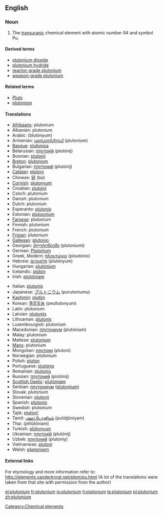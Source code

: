 {{See|Plutonium}}
==English==
{{elements|Pu|neptunium|Np|americium|Am}}
=== Noun ===
{{en-noun-unc}}
{{wikipedia}}

#The [[transuranic]] chemical element with atomic number 94 and symbol Pu.

====Derived terms====
*[[plutonium dioxide]]
*[[plutonium hydride]]
*[[reactor-grade plutonium]]
*[[weapon-grade plutonium]]

====Related terms====
*[[Pluto]]
*[[plutonism]]

==== Translations ====
{{top}}
*[[Afrikaans]]: plutonium
*Albanian: plutonium
*Arabic: {{ARchar|[[بلوتونيوم]]}} (blutónyum) {{m}}
*Armenian: [[պլուտոնիում]] (plutonium)
*[[Basque]]: [[plutonioa]]
*Belarusian: [[плутонiй]] (plutónij) {{m}}
*Bosnian: [[plutonij]]
*[[Breton]]: [[plutoniom]] {{m}}
*Bulgarian: [[плутоний]] (plutónij) {{m}}
*[[Catalan]]: [[plutoni]]
*Chinese: [[钚]] (bù)
*[[Cornish]]: [[plutonyum]]
*Croatian: [[plutonij]]
*Czech: plutonium
*Danish: plutonium
*Dutch: plutonium {{n}}
*Esperanto: [[plutonio]]
*Estonian: [[plutoonium]]
*[[Faroese]]: plutonium
*Finnish: plutonium
*French: plutonium {{m}}
*[[Frisian]]: plutonium
*[[Gallegan]]: [[plutonio]]
*Georgian: [[პლუტონიუმი]] (plutoniumi)
*German: [[Plutonium]] {{n}}
*Greek, Modern: [[πλουτώνιο]] (ploutónio) {{n}}
*Hebrew: [[פלוטוניום]] (plutónyum)
*Hungarian: [[plutónium]]
*Icelandic: [[plúton]]
*Irish: [[plútóiniam]]
{{mid}}
*Italian: [[plutonio]] {{m}}
*Japanese: [[プルトニウム]] (purutoniumu)
*[[Kashmiri]]: [[plutón]]
*Korean: [[플루토늄]] (peullutonyum)
*Latin: plutonium
*Latvian: [[plutonijs]]
*Lithuanian: [[plutonis]]
*Luxembourgish: plutonium
*Macedonian: [[плутониум]] (plutónium) {{m}}
*Malay: plutonium
*Maltese: [[plutonjum]]
*[[Manx]]: plutonium
*Mongolian: [[плутони]] (plutoni)
*Norwegian: plutonium
*Polish: [[pluton]] {{m}}
*Portuguese: [[plutónio]] {{m}}
*Romanian: [[plutoniu]] {{n}}
*Russian: [[плутоний]] (plutónij) {{m}}
*[[Scottish Gaelic]]: [[plutòiniam]]
*Serbian: [[плутониjум]] ([[plutonijum]]) {{m}}
*Slovak: plutonium
*Slovenian: [[plutonij]]
*Spanish: [[plutonio]] {{m}}
*Swedish: plutonium
*Tajik: [[plutoni']]
*Tamil: [[புலூட்டோனியம்]] (pulūţţōniyam)
*Thai: {{THchar|[[พลูโทเนียม]]}} (phlūtōniam)
*Turkish: [[plütonyum]]
*Ukrainian: [[плутонiй]] (plutónij) {{m}}
*Uzbek: [[плутоний]] (plutoniy)
*Vietnamese: [[plutoni]]
*Welsh: [[plwtoniwm]]
{{bottom}}

====External links====
For etymology and more information refer to:
http://elements.vanderkrogt.net/elem/pu.html
(A lot of the translations were taken from that site with permission from the author)

[[Category:Chemical elements]]

[[el:plutonium]]
[[fr:plutonium]]
[[io:plutonium]]
[[it:plutonium]]
[[la:plutonium]]
[[pl:plutonium]]
[[zh:plutonium]]